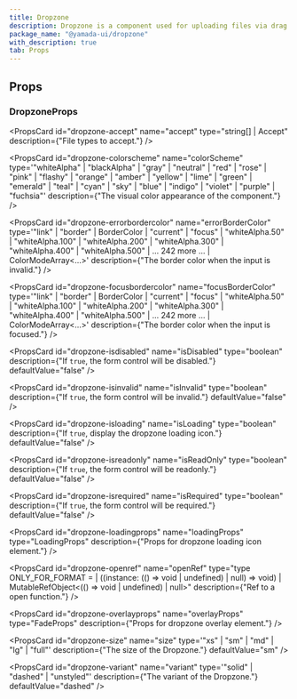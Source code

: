 ```yaml
---
title: Dropzone
description: Dropzone is a component used for uploading files via drag and drop.
package_name: "@yamada-ui/dropzone"
with_description: true
tab: Props
---
```


## Props

### DropzoneProps

<PropsCard
  id="dropzone-accept"
  name="accept"
  type="string[] | Accept"
  description={"File types to accept."}
/>

<PropsCard
  id="dropzone-colorscheme"
  name="colorScheme"
  type='"whiteAlpha" | "blackAlpha" | "gray" | "neutral" | "red" | "rose" | "pink" | "flashy" | "orange" | "amber" | "yellow" | "lime" | "green" | "emerald" | "teal" | "cyan" | "sky" | "blue" | "indigo" | "violet" | "purple" | "fuchsia"'
  description={"The visual color appearance of the component."}
/>

<PropsCard
  id="dropzone-errorbordercolor"
  name="errorBorderColor"
  type='"link" | "border" | BorderColor | "current" | "focus" | "whiteAlpha.50" | "whiteAlpha.100" | "whiteAlpha.200" | "whiteAlpha.300" | "whiteAlpha.400" | "whiteAlpha.500" | ... 242 more ... | ColorModeArray<...>'
  description={"The border color when the input is invalid."}
/>

<PropsCard
  id="dropzone-focusbordercolor"
  name="focusBorderColor"
  type='"link" | "border" | BorderColor | "current" | "focus" | "whiteAlpha.50" | "whiteAlpha.100" | "whiteAlpha.200" | "whiteAlpha.300" | "whiteAlpha.400" | "whiteAlpha.500" | ... 242 more ... | ColorModeArray<...>'
  description={"The border color when the input is focused."}
/>

<PropsCard
  id="dropzone-isdisabled"
  name="isDisabled"
  type="boolean"
  description={"If `true`, the form control will be disabled."}
  defaultValue="false"
/>

<PropsCard
  id="dropzone-isinvalid"
  name="isInvalid"
  type="boolean"
  description={"If `true`, the form control will be invalid."}
  defaultValue="false"
/>

<PropsCard
  id="dropzone-isloading"
  name="isLoading"
  type="boolean"
  description={"If `true`, display the dropzone loading icon."}
  defaultValue="false"
/>

<PropsCard
  id="dropzone-isreadonly"
  name="isReadOnly"
  type="boolean"
  description={"If `true`, the form control will be readonly."}
  defaultValue="false"
/>

<PropsCard
  id="dropzone-isrequired"
  name="isRequired"
  type="boolean"
  description={"If `true`, the form control will be required."}
  defaultValue="false"
/>

<PropsCard
  id="dropzone-loadingprops"
  name="loadingProps"
  type="LoadingProps"
  description={"Props for dropzone loading icon element."}
/>

<PropsCard
  id="dropzone-openref"
  name="openRef"
  type="type ONLY_FOR_FORMAT =
  | ((instance: (() => void | undefined) | null) => void)
  | MutableRefObject<(() => void | undefined) | null>"
  description={"Ref to a open function."}
/>

<PropsCard
  id="dropzone-overlayprops"
  name="overlayProps"
  type="FadeProps"
  description={"Props for dropzone overlay element."}
/>

<PropsCard
  id="dropzone-size"
  name="size"
  type='"xs" | "sm" | "md" | "lg" | "full"'
  description={"The size of the Dropzone."}
  defaultValue="sm"
/>

<PropsCard
  id="dropzone-variant"
  name="variant"
  type='"solid" | "dashed" | "unstyled"'
  description={"The variant of the Dropzone."}
  defaultValue="dashed"
/>
